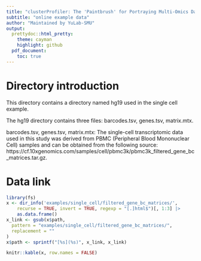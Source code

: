 ```yaml
---
title: "clusterProfiler: The 'Paintbrush' for Portraying Multi-Omics Data"
subtitle: "online example data"
author: "Maintained by YuLab-SMU"
output:
  prettydoc::html_pretty:
    theme: cayman
    highlight: github
  pdf_document:
    toc: true
---
```


# Directory introduction

This directory contains a directory named hg19 used in the single cell example.

The hg19 directory contains three files: barcodes.tsv, genes.tsv, matrix.mtx.

barcodes.tsv, genes.tsv, matrix.mtx: The single-cell transcriptomic data used in this study was derived from PBMC (Peripheral Blood Mononuclear Cell) samples and can be obtained from the following source: https://cf.10xgenomics.com/samples/cell/pbmc3k/pbmc3k_filtered_gene_bc_matrices.tar.gz.

# Data link
```r
library(fs)
x <- dir_info('examples/single_cell/filtered_gene_bc_matrices/',
    recurse = TRUE, invert = TRUE, regexp = "[.]html$")[, 1:3] |>
    as.data.frame()
x_link <- gsub(x$path,
  pattern = "examples/single_cell/filtered_gene_bc_matrices/",
  replacement = ""
)
x$path <- sprintf("[%s](%s)", x_link, x_link)

knitr::kable(x, row.names = FALSE)
```